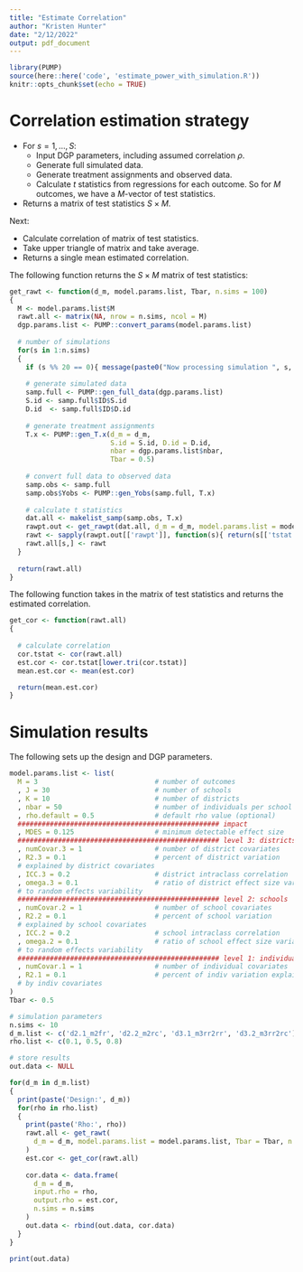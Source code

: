 ```yaml
---
title: "Estimate Correlation"
author: "Kristen Hunter"
date: "2/12/2022"
output: pdf_document
---
```


```r
library(PUMP)
source(here::here('code', 'estimate_power_with_simulation.R'))
knitr::opts_chunk$set(echo = TRUE)
```

# Correlation estimation strategy

- For $s = 1, \dots, S$:
  - Input DGP parameters, including assumed correlation $\rho$.
  - Generate full simulated data. 
  - Generate treatment assignments and observed data.
  - Calculate $t$ statistics from regressions for each outcome. So for $M$ outcomes, we have a $M$-vector of test statistics.
- Returns a matrix of test statistics $S \times M$.

Next:

- Calculate correlation of matrix of test statistics.
- Take upper triangle of matrix and take average.
- Returns a single mean estimated correlation.

The following function returns the $S \times M$ matrix of test statistics:
```r
get_rawt <- function(d_m, model.params.list, Tbar, n.sims = 100)
{
  M <- model.params.list$M
  rawt.all <- matrix(NA, nrow = n.sims, ncol = M)
  dgp.params.list <- PUMP::convert_params(model.params.list)
  
  # number of simulations
  for(s in 1:n.sims)
  {
    if (s %% 20 == 0){ message(paste0("Now processing simulation ", s, " of ", n.sims)) }
    
    # generate simulated data
    samp.full <- PUMP::gen_full_data(dgp.params.list)
    S.id <- samp.full$ID$S.id
    D.id  <- samp.full$ID$D.id
    
    # generate treatment assignments
    T.x <- PUMP::gen_T.x(d_m = d_m,
                         S.id = S.id, D.id = D.id,
                         nbar = dgp.params.list$nbar,
                         Tbar = 0.5)
    
    # convert full data to observed data
    samp.obs <- samp.full
    samp.obs$Yobs <- PUMP::gen_Yobs(samp.full, T.x)
    
    # calculate t statistics
    dat.all <- makelist_samp(samp.obs, T.x)
    rawpt.out <- get_rawpt(dat.all, d_m = d_m, model.params.list = model.params.list)
    rawt <- sapply(rawpt.out[['rawpt']], function(s){ return(s[['tstat']])})
    rawt.all[s,] <- rawt
  }
  
  return(rawt.all)
}
```

The following function takes in the matrix of test statistics and returns the estimated correlation.

```r
get_cor <- function(rawt.all)
{
  
  # calculate correlation
  cor.tstat <- cor(rawt.all)
  est.cor <- cor.tstat[lower.tri(cor.tstat)]
  mean.est.cor <- mean(est.cor)

  return(mean.est.cor)
}
```


# Simulation results

The following sets up the design and DGP parameters.

```r
model.params.list <- list(
  M = 3                             # number of outcomes
  , J = 30                          # number of schools
  , K = 10                          # number of districts
  , nbar = 50                       # number of individuals per school
  , rho.default = 0.5               # default rho value (optional)
  ################################################## impact
  , MDES = 0.125                    # minimum detectable effect size      
  ################################################## level 3: districts
  , numCovar.3 = 1                  # number of district covariates
  , R2.3 = 0.1                      # percent of district variation
  # explained by district covariates
  , ICC.3 = 0.2                     # district intraclass correlation
  , omega.3 = 0.1                   # ratio of district effect size variability
  # to random effects variability
  ################################################## level 2: schools
  , numCovar.2 = 1                  # number of school covariates
  , R2.2 = 0.1                      # percent of school variation
  # explained by school covariates
  , ICC.2 = 0.2                     # school intraclass correlation	
  , omega.2 = 0.1                   # ratio of school effect size variability
  # to random effects variability
  ################################################## level 1: individuals
  , numCovar.1 = 1                  # number of individual covariates
  , R2.1 = 0.1                      # percent of indiv variation explained
  # by indiv covariates
)
Tbar <- 0.5
```


```r
# simulation parameters
n.sims <- 10
d_m.list <- c('d2.1_m2fr', 'd2.2_m2rc', 'd3.1_m3rr2rr', 'd3.2_m3rr2rc')
rho.list <- c(0.1, 0.5, 0.8)
```

```r
# store results
out.data <- NULL

for(d_m in d_m.list)
{
  print(paste('Design:', d_m))
  for(rho in rho.list)
  {
    print(paste('Rho:', rho))
    rawt.all <- get_rawt(
      d_m = d_m, model.params.list = model.params.list, Tbar = Tbar, n.sims = n.sims
    )
    est.cor <- get_cor(rawt.all)
  
    cor.data <- data.frame(
      d_m = d_m,
      input.rho = rho,
      output.rho = est.cor,
      n.sims = n.sims
    )
    out.data <- rbind(out.data, cor.data)
  }
}

print(out.data)
```


  
  

